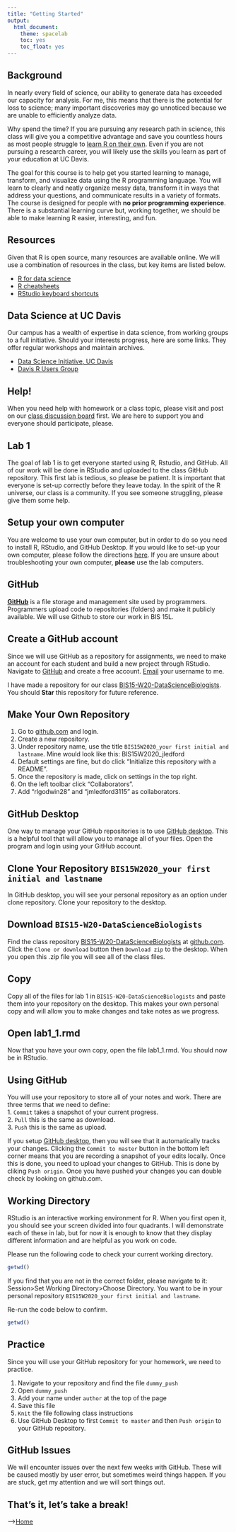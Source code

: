 ```yaml
---
title: "Getting Started"
output:
  html_document:
    theme: spacelab
    toc: yes
    toc_float: yes
---
```


## Background
In nearly every field of science, our ability to generate data has exceeded our capacity for analysis. For me, this means that there is the potential for loss to science; many important discoveries may go unnoticed because we are unable to efficiently analyze data.

Why spend the time? If you are pursuing any research path in science, this class will give you a competitive advantage and save you countless hours as most people struggle to [learn R on their own](https://www.wired.com/2017/03/biologists-teaching-code-survive/). Even if you are not pursuing a research career, you will likely use the skills you learn as part of your education at UC Davis.  

The goal for this course is to help get you started learning to manage, transform, and visualize data using the R programming language. You will learn to clearly and neatly organize messy data, transform it in ways that address your questions, and communicate results in a variety of formats. The course is designed for people with **no prior programming experience**. There is a substantial learning curve but, working together, we should be able to make learning R easier, interesting, and fun.  

## Resources
Given that R is open source, many resources are available online. We will use a combination of resources in the class, but key items are listed below.

- [R for data science](https://r4ds.had.co.nz/)
- [R cheatsheets](https://www.rstudio.com/resources/cheatsheets/)
- [RStudio keyboard shortcuts](https://support.rstudio.com/hc/en-us/articles/200711853-Keyboard-Shortcuts)

## Data Science at UC Davis
Our campus has a wealth of expertise in data science, from working groups to a full initiative. Should your interests progress, here are some links. They offer regular workshops and maintain archives.  

- [Data Science Initiative, UC Davis](http://dsi.ucdavis.edu/)  
- [Davis R Users Group](http://d-rug.github.io/) 

## Help!  
When you need help with homework or a class topic, please visit and post on our [class discussion board](https://piazza.com/uc_davis/winter2020/bis015l/home#) first. We are here to support you and everyone should participate, please.  

## Lab 1
The goal of lab 1 is to get everyone started using R, Rstudio, and GitHub. All of our work will be done in RStudio and uploaded to the class GitHub repository. This first lab is tedious, so please be patient. It is important that everyone is set-up correctly before they leave today. In the spirit of the R universe, our class is a community. If you see someone struggling, please give them some help.  

## Setup your own computer
You are welcome to use your own computer, but in order to do so you need to install R, RStudio, and GitHub Desktop. If you would like to set-up your own computer, please follow the directions [here](https://jmledford3115.github.io/datascibiol/setup.html). If you are unsure about troubleshooting your own computer, **please** use the lab computers.  

## GitHub
[**GitHub**](www.github.com) is a file storage and management site used by programmers. Programmers upload code to repositories (folders) and make it publicly available. We will use Github to store our work in BIS 15L.  

## Create a GitHub account
Since we will use GitHub as a repository for assignments, we need to make an account for each student and build a new project through RStudio. Navigate to [GitHub](www.github.com) and create a free account. [Email](mailto:jmledford@ucdavis.edu) your username to me.  

I have made a repository for our class [BIS15-W20-DataScienceBiologists](https://github.com/jmledford3115/BIS15-W20-DataScienceBiologists). You should **Star** this repository for future reference.  

## Make Your Own Repository  
1. Go to [github.com](www.github.com) and login.  
2. Create a new repository.  
3. Under repository name, use the title `BIS15W2020_your first initial and lastname`. Mine would look like this: BIS15W2020_jledford  
4. Default settings are fine, but do click "Initialize this repository with a README".    
5. Once the repository is made, click on settings in the top right.  
6. On the left toolbar click "Collaborators".  
7. Add "rlgodwin28" and "jmledford3115" as collaborators.  

## GitHub Desktop
One way to manage your GitHub repositories is to use [GitHub desktop](https://desktop.github.com/). This is a  helpful tool that will allow you to manage all of your files. Open the program and login using your GitHub account.  

## Clone Your Repository `BIS15W2020_your first initial and lastname`  
In GitHub desktop, you will see your personal repository as an option under clone repository. Clone your repository to the desktop.  

## Download `BIS15-W20-DataScienceBiologists`  
Find the class repository [BIS15-W20-DataScienceBiologists](https://github.com/jmledford3115/BIS15-W20-DataScienceBiologists) at [github.com](www.github.com). Click the `Clone or download` button then `Download zip` to the desktop. When you open this .zip file you will see all of the class files.  

## Copy
Copy all of the files for lab 1 in `BIS15-W20-DataScienceBiologists` and paste them into your repository on the desktop. This makes your own personal copy and will allow you to make changes and take notes as we progress.  

## Open lab1_1.rmd  
Now that you have your own copy, open the file lab1_1.rmd. You should now be in RStudio.  

## Using GitHub
You will use your repository to store all of your notes and work. There are three terms that we need to define:  
1. `Commit` takes a snapshot of your current progress.    
2. `Pull` this is the same as download.     
3. `Push` this is the same as upload.    

If you setup [GitHub desktop](https://desktop.github.com/), then you will see that it automatically tracks your changes. Clicking the `Commit to master` button in the bottom left corner means that you are recording a snapshot of your edits locally. Once this is done, you need to upload your changes to GitHub. This is done by cliking `Push origin`. Once you have pushed your changes you can double check by looking on github.com.    

## Working Directory  
RStudio is an interactive working environment for R. When you first open it, you should see your screen divided into four quadrants. I will demonstrate each of these in lab, but for now it is enough to know that they display different information and are helpful as you work on code.  

Please run the following code to check your current working directory.  
```r
getwd()
```

If you find that you are not in the correct folder, please navigate to it: Session>Set Working Directory>Choose Directory. You want to be in your personal repository `BIS15W2020_your first initial and lastname`.   

Re-run the code below to confirm.
```r
getwd()
```

## Practice
Since you will use your GitHub repository for your homework, we need to practice.  

1. Navigate to your repository and find the file `dummy_push`  
2. Open `dummy_push`  
6. Add your name under `author` at the top of the page  
8. Save this file  
9. `Knit` the file following class instructions
10. Use GitHub Desktop to first `Commit to master` and then `Push origin` to your GitHub repository.    

## GitHub Issues
We will encounter issues over the next few weeks with GitHub. These will be caused mostly by user error, but sometimes weird things happen. If you are stuck, get my attention and we will sort things out.  

## That's it, let's take a break!  

-->[Home](https://jmledford3115.github.io/datascibiol/)